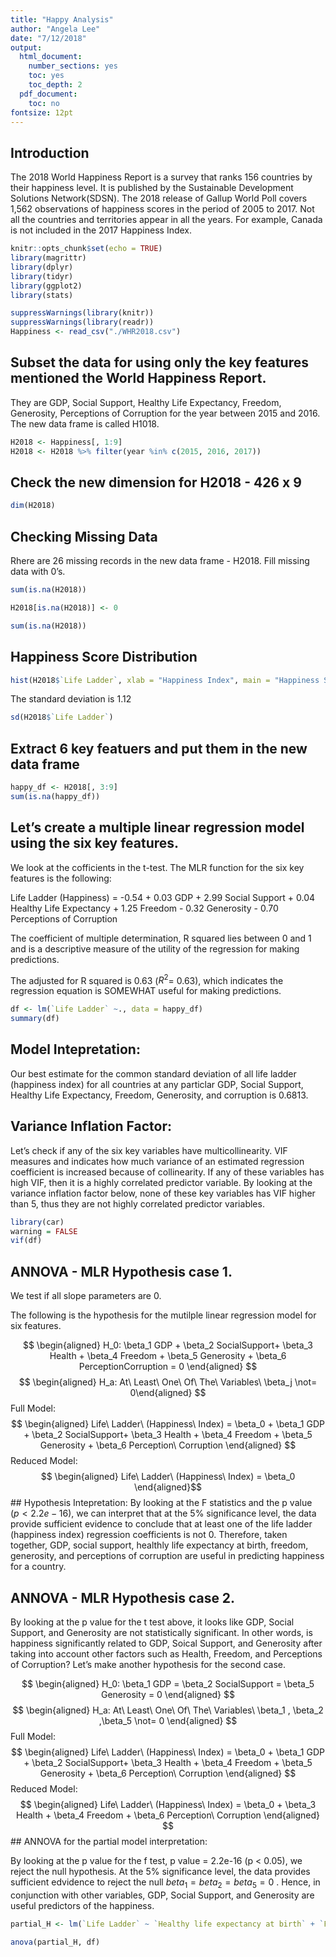 ```yaml
---
title: "Happy Analysis"
author: "Angela Lee"
date: "7/12/2018"
output: 
  html_document:
    number_sections: yes
    toc: yes
    toc_depth: 2
  pdf_document:
    toc: no
fontsize: 12pt
---
```




## Introduction
The 2018 World Happiness Report is a survey that ranks 156 countries by their happiness level. It is published by the Sustainable Development Solutions Network(SDSN). The 2018 release of Gallup World Poll covers 1,562 observations of happiness scores in the period of 2005 to 2017. Not all the countries and territories appear in all the years. For example, Canada is not included in the 2017 Happiness Index. 


```r
knitr::opts_chunk$set(echo = TRUE)
library(magrittr)
library(dplyr)
library(tidyr)
library(ggplot2)
library(stats)

suppressWarnings(library(knitr))
suppressWarnings(library(readr))
Happiness <- read_csv("./WHR2018.csv")

```

##  Subset the data for using only the key features mentioned the World Happiness Report. 
They are GDP, Social Support, Healthy Life Expectancy, Freedom, Generosity, Perceptions of Corruption for the year between 2015 and 2016. The new data frame is called H1018.
```r

H2018 <- Happiness[, 1:9]
H2018 <- H2018 %>% filter(year %in% c(2015, 2016, 2017))

```


## Check the new dimension for H2018 - 426 x 9 

```r
dim(H2018)
```

## Checking Missing Data 

Rhere are 26 missing records in the new data frame - H2018. Fill missing data with 0's.

```r

sum(is.na(H2018))

H2018[is.na(H2018)] <- 0

sum(is.na(H2018))
```


## Happiness Score Distribution

```r
hist(H2018$`Life Ladder`, xlab = "Happiness Index", main = "Happiness Score Distribution - 2015, 2016, and 2018", col = "thistle")
```

The standard deviation is 1.12
```r
sd(H2018$`Life Ladder`)
```

## Extract 6 key featuers and put them in the new data frame

```r
happy_df <- H2018[, 3:9]
sum(is.na(happy_df))
```             

## Let's create a multiple linear regression model using the six key features. 


We look at the cofficients in the t-test. The MLR function for the six key features is the following:

Life Ladder (Happiness) = -0.54 + 0.03 GDP + 2.99 Social Support + 0.04 Healthy Life Expectancy + 1.25 Freedom - 0.32 Generosity - 0.70 Perceptions of Corruption

The coefficient of multiple determination, R squared lies between 0 and 1 and is a descriptive measure of the utility of the regression for making predictions.

The adjusted for R squared is 0.63  ($R^{2}$= 0.63), which indicates the regression equation is SOMEWHAT useful for making predictions.
```r
df <- lm(`Life Ladder` ~., data = happy_df)
summary(df)
```

## Model Intepretation:
Our best estimate for the common standard deviation of all life ladder (happiness index) for all countries at any particlar GDP, Social Support, Healthy Life Expectancy, Freedom, Generosity, and corruption is 0.6813. 

## Variance Inflation Factor: 

Let's check if any of the six key variables have multicollinearity. VIF measures and indicates how much variance of an estimated regression coefficient is increased because of collinearity. If any of these variables has high VIF, then it is a highly correlated predictor variable. By looking at the variance inflation factor below, none of these key variables has VIF higher than 5, thus they are not highly correlated predictor variables. 

```r
library(car)
warning = FALSE
vif(df)
```


## ANNOVA - MLR Hypothesis case 1. 

We test if all slope parameters are 0.

The following is the hypothesis for the mutilple linear regression model for six features.


$$   \begin{aligned} H_0: \beta_1 GDP + \beta_2 SocialSupport+ \beta_3 Health + \beta_4 Freedom + \beta_5 Generosity + \beta_6 PerceptionCorruption = 0 \end{aligned} $$
$$   \begin{aligned} H_a:  At\ Least\ One\ Of\ The\ Variables\ \beta_j \not= 0\end{aligned} $$
Full Model: 
$$   \begin{aligned} Life\ Ladder\ (Happiness\ Index) = \beta_0 + \beta_1 GDP + \beta_2 SocialSupport+ \beta_3 Health + \beta_4 Freedom + \beta_5 Generosity + \beta_6 Perception\ Corruption \end{aligned}  $$
Reduced Model:
$$   \begin{aligned} Life\ Ladder\ (Happiness\ Index) = \beta_0 \end{aligned}$$
## Hypothesis Intepretation:
By looking at the F statistics and the p value (${p < 2.2e-16 }$), we can interpret that at the 5% significance level, the data provide sufficient evidence to conclude that at least one of the life ladder (happiness index) regression coefficients is not 0. Therefore, taken together, GDP, social support, healthly life expectancy at birth, freedom, generosity, and perceptions of corruption are useful in predicting happiness for a country. 

## ANNOVA - MLR Hypothesis case 2. 

By looking at the p value for the t test above, it looks like GDP, Social Support, and Generosity are not statistically significant. In other words, is happiness significantly related to GDP, Soical Support, and Generosity after taking into account other factors such as Health, Freedom, and Perceptions of Corruption? Let's make another hypothesis for the second case.  

$$   \begin{aligned} H_0: \beta_1 GDP = \beta_2 SocialSupport = \beta_5 Generosity  = 0 \end{aligned} $$
$$   \begin{aligned} H_a: At\ Least\ One\ Of\ The\ Variables\  \beta_1 , \beta_2 ,\beta_5 \not= 0 \end{aligned} $$
Full Model: 
$$   \begin{aligned} Life\ Ladder\ (Happiness\ Index) = \beta_0 + \beta_1 GDP + \beta_2 SocialSupport+ \beta_3 Health + \beta_4 Freedom + \beta_5 Generosity + \beta_6 Perception\ Corruption \end{aligned}  $$
Reduced Model:
$$   \begin{aligned} Life\ Ladder\ (Happiness\ Index) = \beta_0 + \beta_3 Health + \beta_4 Freedom + \beta_6 Perception\ Corruption \end{aligned}  $$
## ANNOVA for the partial model interpretation: 

By looking at the p value for the f test, p value = 2.2e-16 (p < 0.05), we reject the null hypothesis. At the 5% significance level, the data provides sufficient edvidence to reject the null ${beta_1 = beta_2 = beta_5 = 0}$ . Hence, in conjunction with other variables, GDP, Social Support, and Generosity are useful predictors of the happiness. 
```r
partial_H <- lm(`Life Ladder` ~ `Healthy life expectancy at birth` + `Freedom to make life choices` + `Perceptions of corruption` , data = happy_df)

anova(partial_H, df)

```



